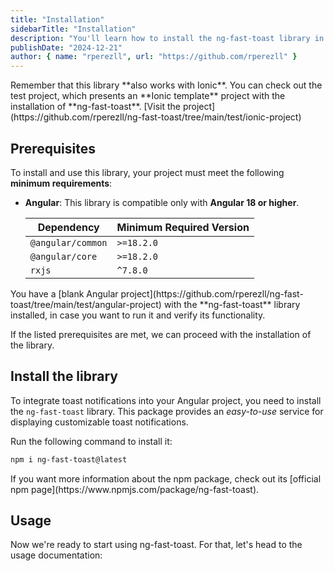 ```yaml
---
title: "Installation"
sidebarTitle: "Installation"
description: "You'll learn how to install the ng-fast-toast library in your project."
publishDate: "2024-12-21"
author: { name: "rperezll", url: "https://github.com/rperezll" }
---
```


<Alert type="info">
  Remember that this library **also works with Ionic**. You can check out the
  test project, which presents an **Ionic template** project with the
  installation of **ng-fast-toast**. [Visit the
  project](https://github.com/rperezll/ng-fast-toast/tree/main/test/ionic-project)
</Alert>

## Prerequisites

To install and use this library, your project must meet the following **minimum requirements**:

- **Angular**: This library is compatible only with **Angular 18 or higher**.

  | Dependency        | Minimum Required Version |
  | ----------------- | ------------------------ |
  | `@angular/common` | `>=18.2.0`               |
  | `@angular/core`   | `>=18.2.0`               |
  | `rxjs`            | `^7.8.0`                 |

<Alert type="info">
  You have a [blank Angular
  project](https://github.com/rperezll/ng-fast-toast/tree/main/test/angular-project)
  with the **ng-fast-toast** library installed, in case you want to run it and
  verify its functionality.
</Alert>

If the listed prerequisites are met, we can proceed with the installation of the library.

## Install the library

To integrate toast notifications into your Angular project, you need to install the `ng-fast-toast` library. This package provides an _easy-to-use_ service for displaying customizable toast notifications.

Run the following command to install it:

```bash
npm i ng-fast-toast@latest
```

<Alert type="info">
  If you want more information about the npm package, check out its [official
  npm page](https://www.npmjs.com/package/ng-fast-toast).
</Alert>

## Usage

Now we're ready to start using ng-fast-toast. For that, let's head to the usage documentation:

<DocumentCard documentSlug="usage" />
